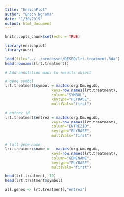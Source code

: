 ```yaml
---
title: "EnrichPlot"
author: "Enoch Ng'oma"
date: "1/30/2019"
output: html_document
---
```


```r
knitr::opts_chunk$set(echo = TRUE)

library(enrichplot)
library(DOSE)

```

```r

load(file="../../processed/DESEQ/lrt.treatment.Rda")
head(rownames(lrt.treatment))

# Add annotation maps to results object

# gene symbol
lrt.treatment$symbol = mapIds(org.Dm.eg.db,
                     keys=row.names(lrt.treatment), 
                     column="SYMBOL",
                     keytype="FLYBASE",
                     multiVals="first")

# entrez id
lrt.treatment$entrez = mapIds(org.Dm.eg.db,
                     keys=row.names(lrt.treatment), 
                     column="ENTREZID",
                     keytype="FLYBASE",
                     multiVals="first")

# full gene name
lrt.treatment$name =   mapIds(org.Dm.eg.db,
                     keys=row.names(lrt.treatment), 
                     column="GENENAME",
                     keytype="FLYBASE",
                     multiVals="first")

head(lrt.treatment, 10)
head(lrt.treatment$symbol)

all.genes <- lrt.treatment[,"entrez"]
```

